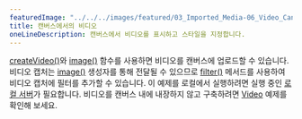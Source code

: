 ---
featuredImage: "../../../images/featured/03_Imported_Media-06_Video_Canvas-thumbnail.png"
title: 캔버스에서의 비디오
oneLineDescription: 캔버스에서 비디오를 표시하고 스타일을 지정합니다.
---

<a href="https://p5js.org/reference/p5/createVideo" target="_blank">createVideo()</a>와
<a href="https://p5js.org/reference/p5/image" target="_blank">image()</a> 함수를 사용하면 비디오를 캔버스에 업로드할 수 있습니다.
비디오 캡처는 <a href="https://p5js.org/reference/p5/image" target="_blank">image()</a> 생성자를 통해 전달될 수 있으므로
<a href="https://p5js.org/reference/p5/filter" target="_blank">filter()</a> 메서드를 사용하여 비디오 캡처에 필터를 추가할 수 있습니다.
이 예제를 로컬에서 실행하려면 실행 중인 <a href="https://github.com/processing/p5.js/wiki/Local-server">로컬 서버</a>가 필요합니다. 
비디오를 캔버스 내에 내장하지 않고 구축하려면 <a href="https://p5js.org/examples/dom-video.html">Video</a> 예제를 확인해 보세요.

